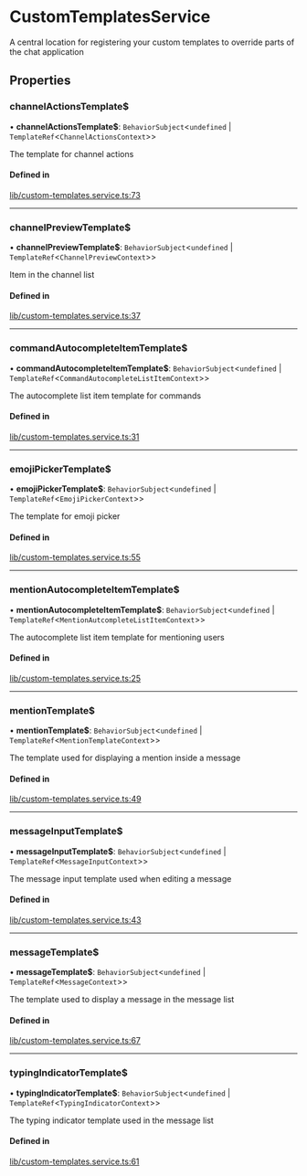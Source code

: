 # CustomTemplatesService

A central location for registering your custom templates to override parts of the chat application

## Properties

### channelActionsTemplate$

• **channelActionsTemplate$**: `BehaviorSubject`<`undefined` \| `TemplateRef`<`ChannelActionsContext`\>\>

The template for channel actions

#### Defined in

[lib/custom-templates.service.ts:73](https://github.com/GetStream/stream-chat-angular/blob/90e9420/projects/stream-chat-angular/src/lib/custom-templates.service.ts#L73)

___

### channelPreviewTemplate$

• **channelPreviewTemplate$**: `BehaviorSubject`<`undefined` \| `TemplateRef`<`ChannelPreviewContext`\>\>

Item in the channel list

#### Defined in

[lib/custom-templates.service.ts:37](https://github.com/GetStream/stream-chat-angular/blob/90e9420/projects/stream-chat-angular/src/lib/custom-templates.service.ts#L37)

___

### commandAutocompleteItemTemplate$

• **commandAutocompleteItemTemplate$**: `BehaviorSubject`<`undefined` \| `TemplateRef`<`CommandAutocompleteListItemContext`\>\>

The autocomplete list item template for commands

#### Defined in

[lib/custom-templates.service.ts:31](https://github.com/GetStream/stream-chat-angular/blob/90e9420/projects/stream-chat-angular/src/lib/custom-templates.service.ts#L31)

___

### emojiPickerTemplate$

• **emojiPickerTemplate$**: `BehaviorSubject`<`undefined` \| `TemplateRef`<`EmojiPickerContext`\>\>

The template for emoji picker

#### Defined in

[lib/custom-templates.service.ts:55](https://github.com/GetStream/stream-chat-angular/blob/90e9420/projects/stream-chat-angular/src/lib/custom-templates.service.ts#L55)

___

### mentionAutocompleteItemTemplate$

• **mentionAutocompleteItemTemplate$**: `BehaviorSubject`<`undefined` \| `TemplateRef`<`MentionAutcompleteListItemContext`\>\>

The autocomplete list item template for mentioning users

#### Defined in

[lib/custom-templates.service.ts:25](https://github.com/GetStream/stream-chat-angular/blob/90e9420/projects/stream-chat-angular/src/lib/custom-templates.service.ts#L25)

___

### mentionTemplate$

• **mentionTemplate$**: `BehaviorSubject`<`undefined` \| `TemplateRef`<`MentionTemplateContext`\>\>

The template used for displaying a mention inside a message

#### Defined in

[lib/custom-templates.service.ts:49](https://github.com/GetStream/stream-chat-angular/blob/90e9420/projects/stream-chat-angular/src/lib/custom-templates.service.ts#L49)

___

### messageInputTemplate$

• **messageInputTemplate$**: `BehaviorSubject`<`undefined` \| `TemplateRef`<`MessageInputContext`\>\>

The message input template used when editing a message

#### Defined in

[lib/custom-templates.service.ts:43](https://github.com/GetStream/stream-chat-angular/blob/90e9420/projects/stream-chat-angular/src/lib/custom-templates.service.ts#L43)

___

### messageTemplate$

• **messageTemplate$**: `BehaviorSubject`<`undefined` \| `TemplateRef`<`MessageContext`\>\>

The template used to display a message in the message list

#### Defined in

[lib/custom-templates.service.ts:67](https://github.com/GetStream/stream-chat-angular/blob/90e9420/projects/stream-chat-angular/src/lib/custom-templates.service.ts#L67)

___

### typingIndicatorTemplate$

• **typingIndicatorTemplate$**: `BehaviorSubject`<`undefined` \| `TemplateRef`<`TypingIndicatorContext`\>\>

The typing indicator template used in the message list

#### Defined in

[lib/custom-templates.service.ts:61](https://github.com/GetStream/stream-chat-angular/blob/90e9420/projects/stream-chat-angular/src/lib/custom-templates.service.ts#L61)

